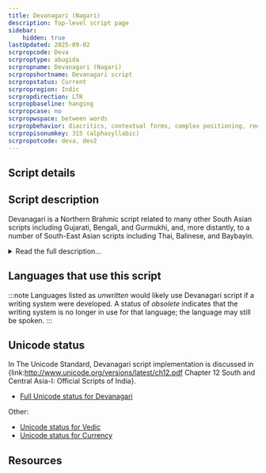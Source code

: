 ```yaml
---
title: Devanagari (Nagari)
description: Top-level script page
sidebar:
    hidden: true
lastUpdated: 2025-09-02
scrpropcode: Deva
scrproptype: abugida
scrpropname: Devanagari (Nagari)
scrpropshortname: Devanagari script
scrpropstatus: Current
scrpropregion: Indic
scrpropdirection: LTR
scrpropbaseline: hanging
scrpropcase: no
scrpropwspace: between words
scrpropbehavior: diacritics, contextual forms, complex positioning, reordering, required ligatures
scrpropisonumkey: 315 (alphasyllabic)
scrpropotcode: deva, dev2
---
```



## Script details

<ScriptDetails />

## Script description

Devanagari is a Northern Brahmic script related to many other South Asian scripts including Gujarati, Bengali, and Gurmukhi, and, more distantly, to a number of South-East Asian scripts including Thai, Balinese, and Baybayin.

<details>
<summary>Read the full description...</summary>The script is used for over 120 spoken Indo-Aryan languages, including Hindi, Nepali, Marathi, Maithili, Awadhi, Newari and Bhojpuri. It is also used for writing Classical Sanskrit texts. Generally the orthography of the script reflects the pronunciation of the language.

The script is written from left to right. Letters hang from a headstroke, which is generally continuous throughout the length of the word, except when writing the letters _jha_, _tha_, _dha_, _bha_, _a_ and _ā_, which all have a break in the headstroke. In handwriting, the headstroke is sometimes omitted.

Devanagari is an abugida; each letter represents a consonant with an inherent [ə] vowel, which can be modified using vowel diacritics. Vowel diacritics can be written above, below, to the left or to the right of the consonant.  There are thirty-two consonant and ten vowel letters, plus ten vowel diacritics. The vowel signs represent long and short forms of five vowel sounds. Vowel sounds which are not preceded by a consonant are written with a vowel letter; otherwise they are indicated by a vowel diacritic, or, in the case of [ə], the lack thereof. There are also two letters for the long and short forms of the syllabic consonant [r̩], which are ordered with the vowel letters.

The Brahmic scripts are known for ordering the letters according to the principles of articulatory phonetics, that is, according to the place and manner in which the sound is produced. In Devanagari, the vowels are ordered first, with each short vowel followed by its long equivalent. The consonants are ordered by place, and within place, manner of articulation. Consonants are ordered in rows; velar, palatal, retroflex, dental, labial. Within each row, they follow the order unaspirated and aspirated voiceless, unaspirated and aspirated voiced, and nasal. Sonorants, fricatives and sibilants are ordered last.

Some letters take variant forms depending on their context. Notably, the letter _ra_ takes different forms when in initial/final position, when preceding the letter _ya_, when preceding a consonant other than _ya_, when following a consonant with a vertical stem, and when following a letter with a rounded bottom.

<span style='color: red'>_Missing image: DevanagariRA.png_</span>

Most consonants have two forms; a 'full' form and a 'half' form, which often visually resembles the full form but is missing the vertical stem. The half forms can combine with the full forms of other letters to represent consonant clusters. Those letters which don't have a half form make use of a _halant_ symbol which silences the inherent vowel so that the two consonants can be pronounced in sequence. Some combinations join horizontally and some stack vertically. This is generally governed by the shape of the letter. A number of ligatures (commonly called _conjuncts_ when referring to Indic scripts) are also used which do not bear visual similarity to the individual letters of which they are comprised.

Devanagari writing employs three non-alphabetic symbols for modifying the quality of a vowel. _Anusvara_ is written with a dot above the vowel and either nasalizes the vowel or represents a nasal consonant articulated at the same place as the following consonant. A variant form of this symbol is called _candrabindu_ and is written with a  'moon dot' above the letter to represent nasalization of the vowel exclusively. The symbol _visarga_ follows _anusvara_; this symbol represents a voiceless breath following the vowel, and is written with two dots stacked vertically.
</details>

## Languages that use this script

:::note
Languages listed as _unwritten_ would likely use Devanagari script if a writing system were developed. A status of _obsolete_ indicates that the writing system is no longer in use for that language; the language may still be spoken.
:::

<WsList script='Deva' wsMax='5' />

## Unicode status

In The Unicode Standard, Devanagari script implementation is discussed in {link:http://www.unicode.org/versions/latest/ch12.pdf Chapter 12 South and Central Asia-I: Official Scripts of India}.

- [Full Unicode status for Devanagari](/scrlang/unicode/deva-unicode.md)

Other:

- [Unicode status for Vedic](/scrlang/unicode/x-vedic-unicode.md)
- [Unicode status for Currency](/scrlang/unicode/x-currency-unicode.md)


## Resources

<ScriptResources detailSummary='seemore' />

